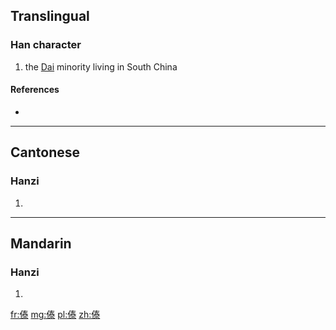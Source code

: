 ==Translingual==

===Han character===
{{Han char|rn=9|rad=人|as=10|sn=12|four=2529<sub>9</sub>|canj=人手大水 (OQKE)|ids=⿰[[亻]][[泰]]}}

# the [[Dai]] minority living in South China

====References====
* {{Han ref|kx=0114.051|hdz=10199.050|uh=50A3|ud=20643|bh=D856|bd=55382}}

----

==Cantonese==

===Hanzi===
{{yue-hanzi|jyut=|y=daai2}}

# {{defn|lang=yue|sort=人10}}

----

==Mandarin==

===Hanzi===
{{cmn-hanzi|pin=[[dǎi]] ([[dai3]])|wg=tai<sup>3</sup>}}

# {{defn|lang=cmn|sort=人10}}

[[fr:傣]]
[[mg:傣]]
[[pl:傣]]
[[zh:傣]]